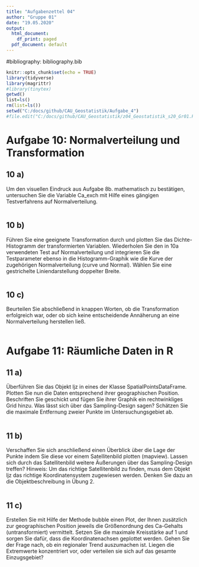 ```yaml
---
title: "Aufgabenzettel 04"
author: "Gruppe 01"
date: "19.05.2020"
output:
  html_document:
    df_print: paged
  pdf_document: default
---
```


#bibliography: bibliography.bib

```r
knitr::opts_chunk$set(echo = TRUE)
library(tidyverse)
library(magrittr)
#library(tinytex)
getwd()
list=ls()
rm(list=ls())
setwd("C:/docs/github/CAU_Geostatistik/Aufgabe_4")
#file.edit("C:/docs/github/CAU_Geostatistik/z04_Geostatistik_s20_Gr01.Rmd")
```

# Aufgabe 10: Normalverteilung und Transformation

## 10 a) 
Um den visuellen Eindruck aus Aufgabe 8b. mathematisch zu bestätigen,
untersuchen Sie die Variable Ca_exch mit Hilfe eines gängigen Testverfahrens auf Normalverteilung.

```r

```

## 10 b)

Führen Sie eine geeignete Transformation durch und plotten Sie das Dichte-Histogramm der transformierten Variablen. 
Wiederholen Sie den in 10a verwendeten Test auf Normalverteilung und integrieren Sie die Testparameter ebenso in die Histogramm-Graphik wie die Kurve der zugehörigen
Normalverteilung (curve und Normal).
Wählen Sie eine gestrichelte Liniendarstellung doppelter Breite. 

```r

```


## 10 c)

Beurteilen Sie abschließend in knappen Worten, ob die Transformation erfolgreich war,
oder ob sich keine entscheidende Annäherung an eine Normalverteilung herstellen ließ.

```r

```



# Aufgabe 11: Räumliche Daten in R

## 11 a)

Überführen Sie das Objekt ljz in eines der Klasse SpatialPointsDataFrame.
Plotten Sie nun die Daten entsprechend ihrer geographischen Position. Beschriften Sie geschickt und fügen Sie ihrer Graphik ein rechtwinkliges Grid
hinzu. Was lässt sich über das Sampling-Design sagen? Schätzen Sie die maximale Entfernung zweier Punkte im Untersuchungsgebiet ab. 

```r

```


## 11 b)

Verschaffen Sie sich anschließend einen Überblick über die Lage der
Punkte indem Sie diese vor einem Satellitenbild plotten (mapview). Lassen
sich durch das Satellitenbild weitere Äußerungen über das Sampling-Design
treffen?
Hinweis: Um das richtige Satellitenbild zu finden, muss dem Objekt ljz das
richtige Koordinatensystem zugewiesen werden. Denken Sie dazu an die
Objektbeschreibung in Übung 2.

```r

```


## 11 c)

Erstellen Sie mit Hilfe der Methode bubble einen Plot, der Ihnen zusätzlich
zur geographischen Position jeweils die Größenordnung des Ca-Gehalts
(untransformiert) vermittelt. Setzen Sie die maximale Kreisstärke auf 1 und
sorgen Sie dafür, dass die Koordinatenachsen geplottet werden. Gehen Sie
der Frage nach, ob ein regionaler Trend auszumachen ist. Liegen die Extremwerte konzentriert vor, oder verteilen sie sich auf das gesamte Einzugsgebiet?

```r

```

